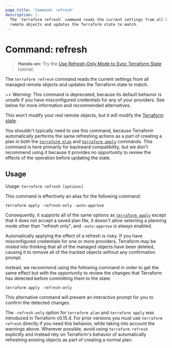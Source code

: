 ```yaml
---
page_title: 'Command: refresh'
description: |-
  The `terraform refresh` command reads the current settings from all managed
  remote objects and updates the Terraform state to match.
---
```


# Command: refresh

> **Hands-on:** Try the [Use Refresh-Only Mode to Sync Terraform State](https://learn.hashicorp.com/tutorials/terraform/refresh) tutorial.

The `terraform refresh` command reads the current settings from all managed
remote objects and updates the Terraform state to match.

~> _Warning:_ This command is deprecated, because its default behavior is
unsafe if you have misconfigured credentials for any of your providers.
See below for more information and recommended alternatives.

This won't modify your real remote objects, but it will modify the
[Terraform state](/language/state).

You shouldn't typically need to use this command, because Terraform
automatically performs the same refreshing actions as a part of creating
a plan in both the
[`terraform plan`](/cli/commands/plan)
and
[`terraform apply`](/cli/commands/apply)
commands. This command is here primarily for backward compatibility, but
we don't recommend using it because it provides no opportunity to review
the effects of the operation before updating the state.

## Usage

Usage: `terraform refresh [options]`

This command is effectively an alias for the following command:

```
terraform apply -refresh-only -auto-approve
```

Consequently, it supports all of the same options as
[`terraform apply`](/cli/commands/apply) except that it does not accept a saved
plan file, it doesn't allow selecting a planning mode other than "refresh only",
and `-auto-approve` is always enabled.

Automatically applying the effect of a refresh is risky. If you have
misconfigured credentials for one or more providers, Terraform may
be misled into thinking that all of the managed objects have been deleted,
causing it to remove all of the tracked objects without any confirmation prompt.

Instead, we recommend using the following command in order to get the same
effect but with the opportunity to review the changes that Terraform has
detected before committing them to the state:

```
terraform apply -refresh-only
```

This alternative command will present an interactive prompt for you to confirm
the detected changes.

The `-refresh-only` option for `terraform plan` and `terraform apply` was
introduced in Terraform v0.15.4. For prior versions you must use
`terraform refresh` directly if you need this behavior, while taking into
account the warnings above. Wherever possible, avoid using `terraform refresh`
explicitly and instead rely on Terraform's behavior of automatically refreshing
existing objects as part of creating a normal plan.
